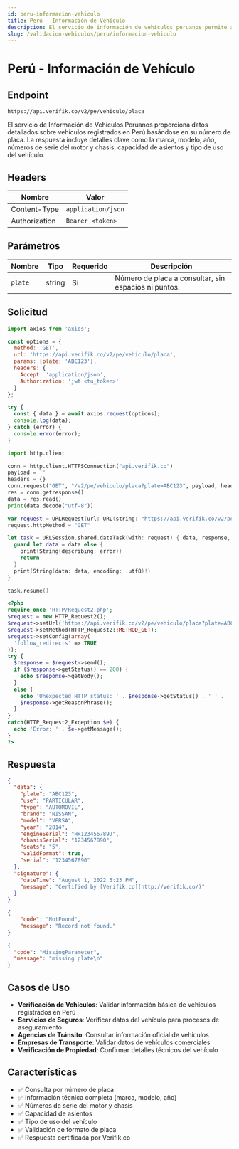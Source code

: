 ```yaml
---
id: peru-informacion-vehiculo
title: Perú - Información de Vehículo
description: El servicio de información de vehículos peruanos permite a los desarrolladores obtener datos detallados sobre vehículos registrados en Perú basándose en su número de placa. La respuesta incluye detalles clave como la marca, modelo, año, números de serie del motor y chasis, capacidad de asientos y tipo de uso del vehículo.
slug: /validacion-vehiculos/peru/informacion-vehiculo
---
```



# Perú - Información de Vehículo

## Endpoint

```
https://api.verifik.co/v2/pe/vehiculo/placa
```

El servicio de Información de Vehículos Peruanos proporciona datos detallados sobre vehículos registrados en Perú basándose en su número de placa. La respuesta incluye detalles clave como la marca, modelo, año, números de serie del motor y chasis, capacidad de asientos y tipo de uso del vehículo.

## Headers

| Nombre          | Valor              |
| --------------- | ------------------ |
| Content-Type    | `application/json` |
| Authorization   | `Bearer <token>`   |

## Parámetros

| Nombre           | Tipo    | Requerido | Descripción                                    |
| ---------------- | ------- | --------- | ---------------------------------------------- |
| `plate`          | string  | Sí        | Número de placa a consultar, sin espacios ni puntos. |

## Solicitud

<Tabs>
<TabItem value="javascript" label="JavaScript">

```javascript
import axios from 'axios';

const options = {
  method: 'GET',
  url: 'https://api.verifik.co/v2/pe/vehiculo/placa',
  params: {plate: 'ABC123'},
  headers: {
    Accept: 'application/json',
    Authorization: 'jwt <tu_token>'
  }
};

try {
  const { data } = await axios.request(options);
  console.log(data);
} catch (error) {
  console.error(error);
}
```

</TabItem>
<TabItem value="python" label="Python">

```python
import http.client

conn = http.client.HTTPSConnection("api.verifik.co")
payload = ''
headers = {}
conn.request("GET", "/v2/pe/vehiculo/placa?plate=ABC123", payload, headers)
res = conn.getresponse()
data = res.read()
print(data.decode("utf-8"))
```

</TabItem>
<TabItem value="swift" label="Swift">

```swift
var request = URLRequest(url: URL(string: "https://api.verifik.co/v2/pe/vehiculo/placa?plate=ABC123")!,timeoutInterval: Double.infinity)
request.httpMethod = "GET"

let task = URLSession.shared.dataTask(with: request) { data, response, error in 
  guard let data = data else {
    print(String(describing: error))
    return
  }
  print(String(data: data, encoding: .utf8)!)
}

task.resume()
```

</TabItem>
<TabItem value="php" label="PHP">

```php
<?php
require_once 'HTTP/Request2.php';
$request = new HTTP_Request2();
$request->setUrl('https://api.verifik.co/v2/pe/vehiculo/placa?plate=ABC123');
$request->setMethod(HTTP_Request2::METHOD_GET);
$request->setConfig(array(
  'follow_redirects' => TRUE
));
try {
  $response = $request->send();
  if ($response->getStatus() == 200) {
    echo $response->getBody();
  }
  else {
    echo 'Unexpected HTTP status: ' . $response->getStatus() . ' ' .
    $response->getReasonPhrase();
  }
}
catch(HTTP_Request2_Exception $e) {
  echo 'Error: ' . $e->getMessage();
}
?>
```

</TabItem>
</Tabs>

## Respuesta

<Tabs>
<TabItem value="200" label="200">

```json
{
  "data": {
    "plate": "ABC123",
    "use": "PARTICULAR",
    "type": "AUTOMOVIL",
    "brand": "NISSAN",
    "model": "VERSA",
    "year": "2014",
    "engineSerial": "HR123456789J",
    "chasisSerial": "1234567890",
    "seats": "5",
    "validFormat": true,
    "serial": "1234567890"
  },
  "signature": {
    "dateTime": "August 1, 2022 5:23 PM",
    "message": "Certified by [Verifik.co](http://verifik.co/)"
  }
}
```

</TabItem>
<TabItem value="404" label="404">

```json
{
    "code": "NotFound",
    "message": "Record not found."
}
```

</TabItem>
<TabItem value="409" label="409">

```json
{
  "code": "MissingParameter",
  "message": "missing plate\n"
}
```

</TabItem>
</Tabs>

## Casos de Uso

- **Verificación de Vehículos**: Validar información básica de vehículos registrados en Perú
- **Servicios de Seguros**: Verificar datos del vehículo para procesos de aseguramiento
- **Agencias de Tránsito**: Consultar información oficial de vehículos
- **Empresas de Transporte**: Validar datos de vehículos comerciales
- **Verificación de Propiedad**: Confirmar detalles técnicos del vehículo

## Características

- ✅ Consulta por número de placa
- ✅ Información técnica completa (marca, modelo, año)
- ✅ Números de serie del motor y chasis
- ✅ Capacidad de asientos
- ✅ Tipo de uso del vehículo
- ✅ Validación de formato de placa
- ✅ Respuesta certificada por Verifik.co
